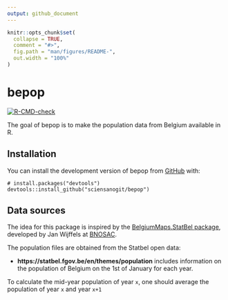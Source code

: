 ```yaml
---
output: github_document
---
```


<!-- README.md is generated from README.Rmd. Please edit that file -->

```r
knitr::opts_chunk$set(
  collapse = TRUE,
  comment = "#>",
  fig.path = "man/figures/README-",
  out.width = "100%"
)
```

# bepop

<!-- badges: start -->
[![R-CMD-check](https://github.com/sciensanogit/bepop/actions/workflows/R-CMD-check.yaml/badge.svg)](https://github.com/sciensanogit/bepop/actions/workflows/R-CMD-check.yaml)
<!-- badges: end -->

The goal of bepop is to make the population data from Belgium available in R.

## Installation

You can install the development version of bepop from [GitHub](https://github.com/) with:

```
# install.packages("devtools")
devtools::install_github("sciensanogit/bepop")
```

## Data sources

The idea for this package is inspired by the [BelgiumMaps.StatBel package](https://github.com/bnosac/BelgiumMaps.StatBel), developed by Jan Wijffels at [BNOSAC](http://www.bnosac.be/index.php/blog/55-belgiummaps-statbel-r-package-with-administrative-boundaries-of-belgium).

The population files are obtained from the Statbel open data:

* **https://statbel.fgov.be/en/themes/population** includes information on the population of Belgium on the 1st of January for each year.

To calculate the mid-year population of year `x`, one should average the population of year `x` and year `x+1` 
